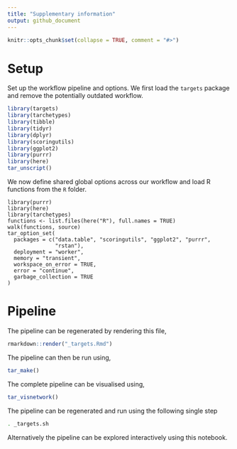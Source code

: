 ```yaml
---
title: "Supplementary information"
output: github_document
---
```


```r
knitr::opts_chunk$set(collapse = TRUE, comment = "#>")
```


# Setup

Set up the workflow pipeline and options. We first load the `targets` package and remove the potentially outdated workflow.

```r
library(targets)
library(tarchetypes)
library(tibble)
library(tidyr)
library(dplyr)
library(scoringutils)
library(ggplot2)
library(purrr)
library(here)
tar_unscript()
```

We now define shared global options across our workflow and load R functions from the `R` folder.


```targets
library(purrr)
library(here)
library(tarchetypes)
functions <- list.files(here("R"), full.names = TRUE)
walk(functions, source)
tar_option_set(
  packages = c("data.table", "scoringutils", "ggplot2", "purrr",
               "rstan"),
  deployment = "worker",
  memory = "transient",
  workspace_on_error = TRUE,
  error = "continue",
  garbage_collection = TRUE
)
```


# Pipeline

The pipeline can be regenerated by rendering this file,

```r
rmarkdown::render("_targets.Rmd")
```

The pipeline can then be run using,

```r
tar_make()
```

The complete pipeline can be visualised using,

```r
tar_visnetwork()
```

The pipeline can be regenerated and run using the following single step

```bash
. _targets.sh
```

Alternatively the pipeline can be explored interactively using this notebook.
